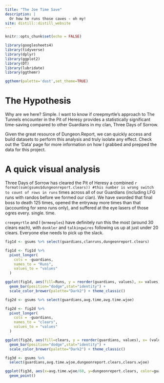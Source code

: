 ```yaml
---
title: "The Joe Time Save"
description: |
  Or how he runs those caves - oh my! 
site: distill::distill_website
---
```


```r
knitr::opts_chunk$set(echo = FALSE)

library(googlesheets4)
library(tidyverse)
library(dplyr)
library(ggplot2)
library(DT)
library(lubridate)
library(ggthemr)

ggthemr(palette='dust',set_theme=TRUE)

```

# The Hypothesis
Why are we here? Simple. I want to know if creepmyrtle's approach to The Tunnels encounter in the Pit of Heresy provides a statistically significant time-saving compared to other Guardians in my clan, Three Days of Sorrow.

Given the great resource of Dungeon.Report, we can quickly access and build datasets to perform this analysis and truly isolate any effect. Check out the 'Data' page for more information on how I grabbed and prepped the data for this project.

# A quick visual analysis
Three Days of Sorrow has cleared the Pit of Heresy a combined `r format(sum(gsums$dungeonreport.clears)) #this number is wrong switch to count of rows in runs` times across all of our Guardians (including LFG runs with randos before we formed our clan). We have sworded that final boss to death 125 times, opened the entryway more times than that (accounting for xeno runs only), and suffered at the eye lasers of those ogres every. single. time.

`creepmyrtle` and I (`mrmeeples`) have definitely run this the most (around 30 clears each), with `donkler` and `talkingwires` following us up at just under 20 clears. Everyone else needs to pick up the slack.

```r
fig1d <- gsums %>% select(guardians,clanruns,dungeonreport.clears)

fig1d <- fig1d %>%
  pivot_longer(
    cols = -guardians,
    names_to = "Runs",
    values_to = "values"
  )

ggplot(fig1d, aes(fill=Runs, y = reorder(guardians, values), x= values)) +
  geom_bar(position="dodge",stat="identity") +
  scale_color_brewer(palette="Dark2") + theme_classic()
```


```r
fig2d <- gsums %>% select(guardians,avg.time,avg.time.wjoe)

fig2d <- fig2d %>%
  pivot_longer(
    cols = -guardians,
    names_to = "clears",
    values_to = "values"
  )

ggplot(fig2d, aes(fill=clears, y = reorder(guardians, values), x= (values/60))) +
  geom_bar(position="dodge",stat="identity") +
  scale_color_brewer(palette="Dark2") + theme_classic()
```

```r
fig3d <- gsums %>% 
  select(guardians,avg.time.wjoe,dungeonreport.clears,clears.wjoe)

ggplot(fig3d, aes(x=avg.time.wjoe/60, y=dungeonreport.clears, color=guardians, size=clears.wjoe)) +
  geom_point()
```

